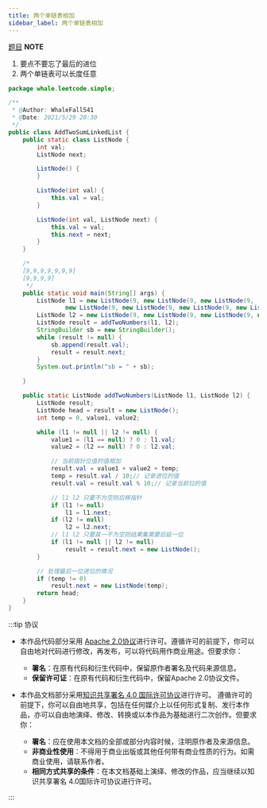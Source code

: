 ```yaml
---
title: 两个单链表相加
sidebar_label: 两个单链表相加
---
```


[题目](https://leetcode-cn.com/problems/add-two-numbers/)
**NOTE**

1. 要点不要忘了最后的进位
2. 两个单链表可以长度任意
```java
package whale.leetcode.simple;

/**
 * @Author: WhaleFall541
 * @Date: 2021/5/29 20:30
 */
public class AddTwoSumLinkedList {
    public static class ListNode {
        int val;
        ListNode next;

        ListNode() {
        }

        ListNode(int val) {
            this.val = val;
        }

        ListNode(int val, ListNode next) {
            this.val = val;
            this.next = next;
        }
    }

    /*
    [9,9,9,9,9,9,9]
    [9,9,9,9]
     */
    public static void main(String[] args) {
        ListNode l1 = new ListNode(9, new ListNode(9, new ListNode(9,
                new ListNode(9, new ListNode(9, new ListNode(9, new ListNode(9)))))));
        ListNode l2 = new ListNode(9, new ListNode(9, new ListNode(9, new ListNode(9))));
        ListNode result = addTwoNumbers(l1, l2);
        StringBuilder sb = new StringBuilder();
        while (result != null) {
            sb.append(result.val);
            result = result.next;
        }
        System.out.println("sb = " + sb);

    }

    public static ListNode addTwoNumbers(ListNode l1, ListNode l2) {
        ListNode result;
        ListNode head = result = new ListNode();
        int temp = 0, value1, value2;

        while (l1 != null || l2 != null) {
            value1 = (l1 == null) ? 0 : l1.val;
            value2 = (l2 == null) ? 0 : l2.val;

            // 当前指针位值的值相加
            result.val = value1 + value2 + temp;
            temp = result.val / 10;// 记录进位的值
            result.val = result.val % 10;// 记录当前位的值

            // l1 l2 只要不为空则后移指针
            if (l1 != null)
                l1 = l1.next;
            if (l2 != null)
                l2 = l2.next;
            // l1 l2 只要其一不为空则结果集需要后延一位
            if (l1 != null || l2 != null)
                result = result.next = new ListNode();
        }

        // 处理最后一位进位的情况
        if (temp != 0)
            result.next = new ListNode(temp);
        return head;
    }
}
```




:::tip 协议

- 本作品代码部分采用 [Apache 2.0协议](https://www.apache.org/licenses/LICENSE-2.0)进行许可。遵循许可的前提下，你可以自由地对代码进行修改，再发布，可以将代码用作商业用途。但要求你：
  - **署名**：在原有代码和衍生代码中，保留原作者署名及代码来源信息。
  - **保留许可证**：在原有代码和衍生代码中，保留Apache 2.0协议文件。

- 本作品文档部分采用[知识共享署名 4.0 国际许可协议](http://creativecommons.org/licenses/by/4.0/)进行许可。 遵循许可的前提下，你可以自由地共享，包括在任何媒介上以任何形式复制、发行本作品，亦可以自由地演绎、修改、转换或以本作品为基础进行二次创作。但要求你：
  - **署名**：应在使用本文档的全部或部分内容时候，注明原作者及来源信息。
  - **非商业性使用**：不得用于商业出版或其他任何带有商业性质的行为。如需商业使用，请联系作者。
  - **相同方式共享的条件**：在本文档基础上演绎、修改的作品，应当继续以知识共享署名 4.0国际许可协议进行许可。

:::

